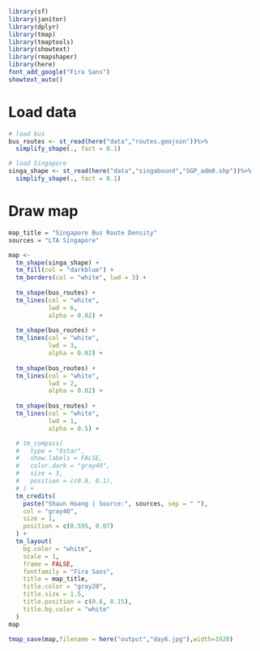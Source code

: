 ```r
library(sf)
library(janitor)
library(dplyr)
library(tmap)
library(tmaptools)
library(showtext)
library(rmapshaper)
library(here)
font_add_google("Fira Sans")
showtext_auto()
```

# Load data

```r
# load bus
bus_routes <- st_read(here("data","routes.geojson"))%>%
  simplify_shape(., fact = 0.1) 

# load Singapore
singa_shape <- st_read(here("data","singabound","SGP_adm0.shp"))%>%
  simplify_shape(., fact = 0.1)
```

# Draw map

```r
map_title = "Singapore Bus Route Density"
sources = "LTA Singapore"

map <-
  tm_shape(singa_shape) +
  tm_fill(col = "darkblue") +
  tm_borders(col = "white", lwd = 3) +
  
  tm_shape(bus_routes) +
  tm_lines(col = "white",
           lwd = 6,
           alpha = 0.02) +
  
  tm_shape(bus_routes) +
  tm_lines(col = "white",
           lwd = 3,
           alpha = 0.02) +
  
  tm_shape(bus_routes) +
  tm_lines(col = "white",
           lwd = 2,
           alpha = 0.02) +
  
  tm_shape(bus_routes) +
  tm_lines(col = "white",
           lwd = 1,
           alpha = 0.5) +

  # tm_compass(
  #   type = "8star",
  #   show.labels = FALSE,
  #   color.dark = "gray40",
  #   size = 3,
  #   position = c(0.8, 0.1),
  # ) +
  tm_credits(
    paste("Shaun Hoang | Source:", sources, sep = " "),
    col = "gray40",
    size = 1,
    position = c(0.595, 0.07)
  ) +
  tm_layout(
    bg.color = "white",
    scale = 1,
    frame = FALSE,
    fontfamily = "Fira Sans",
    title = map_title,
    title.color = "gray20",
    title.size = 1.5,
    title.position = c(0.6, 0.15),
    title.bg.color = "white"
  )
map

```

```r
tmap_save(map,filename = here("output","day6.jpg"),width=1920)
```
